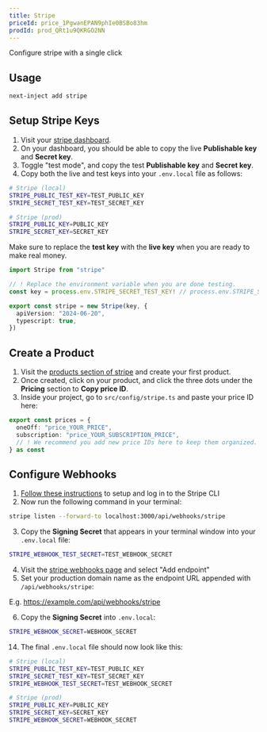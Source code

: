 ```yaml
---
title: Stripe
priceId: price_1PgwanEPAN9phIe0BSBo83hm
prodId: prod_QRt1u9QKRGO2NN
---
```



Configure stripe with a single click

## Usage

```bash
next-inject add stripe
```

## Setup Stripe Keys

1. Visit your [stripe dashboard](https://dashboard.stripe.com/dashboard).
2. On your dashboard, you should be able to copy the live **Publishable key** and **Secret key**.
3. Toggle "test mode", and copy the test **Publishable key** and **Secret key**.
4. Copy both the live and test keys into your `.env.local` file as follows:

```bash title=".env.local"
# Stripe (local)
STRIPE_PUBLIC_TEST_KEY=TEST_PUBLIC_KEY
STRIPE_SECRET_TEST_KEY=TEST_SECRET_KEY

# Stripe (prod)
STRIPE_PUBLIC_KEY=PUBLIC_KEY
STRIPE_SECRET_KEY=SECRET_KEY
```

<Callout title="Tip" type="info">
  
Make sure to replace the **test key** with the **live key** when you are ready to make real money.

```ts title="src/lib/stripe.ts"
import Stripe from "stripe"

// ! Replace the environment variable when you are done testing.
const key = process.env.STRIPE_SECRET_TEST_KEY! // process.env.STRIPE_SECRET_KEY!

export const stripe = new Stripe(key, {
  apiVersion: "2024-06-20",
  typescript: true,
})
```

</Callout>

## Create a Product

1. Visit the [products section of stripe](https://dashboard.stripe.com/products) and create your first product.
2. Once created, click on your product, and click the three dots under the **Pricing** section to **Copy price ID**.
3. Inside your project, go to `src/config/stripe.ts` and paste your price ID here:

```ts title="src/config/stripe.ts"
export const prices = {
  oneOff: "price_YOUR_PRICE",
  subscription: "price_YOUR_SUBSCRIPTION_PRICE",
  // ! We recommend you add new price IDs here to keep them organized.
} as const
```

## Configure Webhooks

1. [Follow these instructions](https://stripe.com/docs/stripe-cli) to setup and log in to the Stripe CLI
2. Now run the following command in your terminal:

```bash
stripe listen --forward-to localhost:3000/api/webhooks/stripe
```

3. Copy the **Signing Secret** that appears in your terminal window into your `.env.local` file:

```bash title=".env.local"
STRIPE_WEBHOOK_TEST_SECRET=TEST_WEBHOOK_SECRET
```

4. Visit the [stripe webhooks page](https://dashboard.stripe.com/webhooks) and select "Add endpoint"
5. Set your production domain name as the endpoint URL appended with `/api/webhooks/stripe`:

E.g. https://example.com/api/webhooks/stripe

6. Copy the **Signing Secret** into `.env.local`:

```bash title=".env.local"
STRIPE_WEBHOOK_SECRET=WEBHOOK_SECRET
```

14. The final `.env.local` file should now look like this:

```bash title=".env.local"
# Stripe (local)
STRIPE_PUBLIC_TEST_KEY=TEST_PUBLIC_KEY
STRIPE_SECRET_TEST_KEY=TEST_SECRET_KEY
STRIPE_WEBHOOK_TEST_SECRET=TEST_WEBHOOK_SECRET

# Stripe (prod)
STRIPE_PUBLIC_KEY=PUBLIC_KEY
STRIPE_SECRET_KEY=SECRET_KEY
STRIPE_WEBHOOK_SECRET=WEBHOOK_SECRET
```

